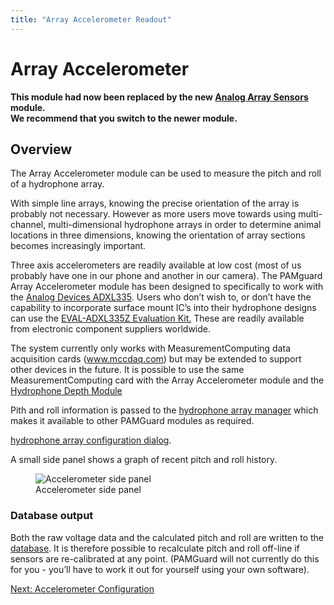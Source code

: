```yaml
---
title: "Array Accelerometer Readout"
---
```

Array Accelerometer
===================

**This module had now been replaced by the new [Analog Array Sensors](../../analogarray/docs/analogarray.html) module.  
We recommend that you switch to the newer module.**

  

Overview
--------

The Array Accelerometer module can be used to measure the pitch and roll of a hydrophone array.

With simple line arrays, knowing the precise orientation of the array is probably not necessary. However as more users move towards using multi-channel, multi-dimensional hydrophone arrays in order to determine animal locations in three dimensions, knowing the orientation of array sections becomes increasingly important.

Three axis accelerometers are readily available at low cost (most of us probably have one in our phone and another in our camera). The PAMguard Array Accelerometer module has been designed to specifically to work with the [Analog Devices ADXL335](http://www.analog.com/en/mems-sensors/mems-inertial-sensors/adxl335/products/product.html). Users who don't wish to, or don't have the capability to incorporate surface mount IC's into their hydrophone designs can use the [EVAL-ADXL335Z Evaluation Kit.](http://www.analog.com/en/evaluation/eval-adxl335/eb.html) These are readily available from electronic component suppliers worldwide.

The system currently only works with MeasurementComputing data acquisition cards ([www.mccdaq.com](http://www.mccdaq.com)) but may be extended to support other devices in the future. It is possible to use the same MeasurementComputing card with the Array Accelerometer module and the [Hydrophone Depth Module](../../../utilities/depthreadout/docs/depth_overview.html)

Pith and roll information is passed to the [hydrophone array manager](../../../utilities/hydrophoneArrayManagerHelp/docs/Array_Overview.html) which makes it available to other PAMGuard modules as required.

[hydrophone array configuration dialog](../../../utilities/hydrophoneArrayManagerHelp/docs/Array_Configuration.html).

A small side panel shows a graph of recent pitch and roll history.

  
![Accelerometer side panel](images/AccelSidePanel.png)  

### Database output

Both the raw voltage data and the calculated pitch and roll are written to the [database](../../generalDatabaseHelp/docs/database_database.html). It is therefore possible to recalculate pitch and roll off-line if sensors are re-calibrated at any point. (PAMGuard will not currently do this for you - you'll have to work it out for yourself using your own software).  
  

[Next: Accelerometer Configuration](accelerometer_configuration.html)
